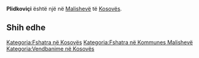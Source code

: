{{Fshat në 
 | Emri                = Plidkoviçi
 | EmriAlt                = 
 | NAME_SHORT_FORM=      
 | NAME_GENERIC=      
 | NAME_SORT_NAME_RO=      PLIDKOVICI
 | FULL_NAME_RO = Plidkoviçi
 | FULL_NAME_ND_RO=Plidkovici
 | SORT_NAME_RG=PLIDKOVICI
 | FULL_NAME_RG=Plidkoviçi
 | FULL_NAME_ND_RG=Plidkovici
 | SRP_NAME_SHORT_FORM=      
 | SRP_NAME_GENERIC=      
 | SRP_NAME_SORT_NAME_RO=      
 | SRP_FULL_NAME_RO = 
 | SRP_FULL_NAME_ND_RO=
 | SRP_SORT_NAME_RG=
 | SRP_FULL_NAME_RG=
 | SRP_FULL_NAME_ND_RG=
 | Emri (Rasa dhanore) = 
 | Figura              = 
 | Shteti              = Kosovo
 | Komuna              = Malishevë
 | Kodi postar         = 
 | Sipërfaqja          = 

 | Popullsia           = 

 | Regj. i popullsisë  = 
 | Dend. e popullsisë  = 
 | Faqja zyrtare       = 
 <!--- Koordinatat ----> 
 | Gjerësia            = 42.494722
 | Gjatësia            = 21.286667
 | Lartësia            = 
}}
'''Plidkoviçi''' është një [[]] në [[Malishevë]] të [[Kosovës]].

<!-- == Gjeografia == -->
<!-- == Historia == -->
<!-- == Demografia == -->
== Shih edhe ==
{{Komuna Malishevë}}
{{Kosovo-Administrata-Cung}}

[[Kategoria:Fshatra në Kosovës]]
[[Kategoria:Fshatra në Kommunes Malishevë]]
[[Kategoria:Vendbanime në Kosovës]]